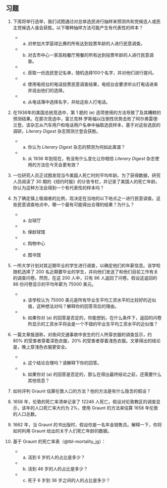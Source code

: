 ## 习题 {.unnumbered} 
1. 下周将举行选举，我们试图通过对总体选民进行抽样来预测共和党候选人或民主党候选人谁会获胜。以下哪种抽样方法可能产生有代表性的样本？
    * a. 对参加大学篮球比赛的所有达到投票年龄的人进行民意调查。
    * b. 对去市中心一家高档餐厅用餐的所有达到投票年龄的人进行民意调查。
    * c. 获取一份选民登记名单，随机选择100个名字，并对他们进行提问。
    * d. 使用电视台的电话投票民意调查结果，电视台会要求听众打电话进来并说出他们的选择。
    * e. 从电话簿中选择名字，并给这些人打电话。

2. 在1936年的美国总统竞选中，第 1 题的 (e) 选项使用的方法导致了及其糟糕的预测结果。在那次竞选中，富兰克林·罗斯福以压倒性优势击败了阿尔弗雷德·兰登。该杂志从汽车用户和电话用户名单中抽取选民样本，基于对这些选民的调研，*Literary Digest* 杂志预测兰登会获胜。
    * a. 你认为 *Literary Digest* 杂志的预测为何如此离谱？
    * b. 从 1936 年到现在，有没有什么变化让你相信 *Literary Digest* 杂志使用的方法在今天会更有效？

3. 一位研究人员正试图发现当今美国人死亡时的平均年龄。为了获得数据，研究人员阅读了 30 期的《纽约时报》的讣告专栏，并记录了美国人的死亡年龄。你认为这种方法会得到一个有代表性的样本吗？

4. 为了确定镇上吸烟者的比例，现决定在当地的以下地点之一进行民意调查。这些民意调查地点中，哪一个最有可能得出合理的结果？为什么？
    * a. 台球厅
    * b. 保龄球馆
    * c. 购物中心
    * d. 图书馆

5. 一所大学计划对其近期毕业的学生进行调查，以确定他们的年薪信息。该学校随机选择了 200 名近期要毕业的学生，并向他们发送了和他们目前工作有关的调查问卷。然而，在这 200 人中，只有 86 人返回了问卷。假设这返回的 86 份问卷显示的平均年薪为 75000 美元。
    * a. 该学校认为 75000 美元是所有毕业生平均工资水平的比较好的近似值，这种想法对吗？解释你的回答背后的理由。
    * b. 如果你对 (a) 的回答是否定的，你能想到，在什么条件下，返回的问卷所显示的工资水平将会是一个不错的毕业生平均工资水平的近似值？

6. 一篇文章报道称，对夜间交通事故中丧生的行人所穿衣服的调查显示，约 80% 的受害者穿着深色衣服，20% 的受害者穿着浅色衣服。文章得出的结论是，晚上穿浅色衣服更安全。
    * a. 这个结论合理吗？请解释下你的回答。
    * b. 如果你对 (a) 的回答是否定的，那么在得出最终结论之前，还需要什么其他信息？

7. 如何评判 Graunt 估算伦敦人口的方法？他的方法是有什么隐含的假设？

8. 1658 年，伦敦的死亡率清单记录了 12246 人死亡。假设对伦敦教区的调查显示，该年的人口死亡率大约为 2%，使用 Graunt 的方法来估算 1658 年伦敦的人口总数。

9. 1662 年，当 Graunt 的书出版时，假设你是一名年金销售员。解释一下，你将如何利用 Graunt 给出的关于人们死亡年龄的数据。

10. 基于 Graunt 的死亡率表（@tbl-mortality_jg）：
    * a. 活到 6 岁的人的占比是多少？
    * b. 活到 46 岁的人的占比是多少？
    * c. 死于 6 岁到 36 岁之间的人的占比是多少？